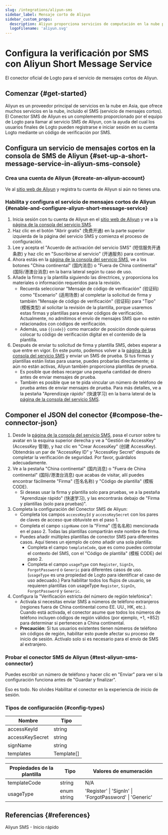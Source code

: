 ```yaml
---
slug: /integrations/aliyun-sms
sidebar_label: Mensaje corto de Aliyun
sidebar_custom_props:
  description: Aliyun proporciona servicios de computación en la nube para negocios en línea.
  logoFilename: 'aliyun.svg'
---
```



# Configura la verificación por SMS con Aliyun Short Message Service

El conector oficial de Logto para el servicio de mensajes cortos de Aliyun.

<GuideTip />

## Comenzar \{#get-started}

Aliyun es un proveedor principal de servicios en la nube en Asia, que ofrece muchos servicios en la nube, incluido el SMS (servicio de mensajes cortos). El Conector SMS de Aliyun es un complemento proporcionado por el equipo de Logto para llamar al servicio SMS de Aliyun, con la ayuda del cual los usuarios finales de Logto pueden registrarse e iniciar sesión en su cuenta Logto mediante un código de verificación por SMS.

## Configura un servicio de mensajes cortos en la consola de SMS de Aliyun \{#set-up-a-short-message-service-in-aliyun-sms-console}

### Crea una cuenta de Aliyun \{#create-an-aliyun-account}

Ve al [sitio web de Aliyun](https://cn.aliyun.com/) y registra tu cuenta de Aliyun si aún no tienes una.

### Habilita y configura el servicio de mensajes cortos de Aliyun \{#enable-and-configure-aliyun-short-message-service}

1. Inicia sesión con tu cuenta de Aliyun en el [sitio web de Aliyun](https://cn.aliyun.com/) y ve a la [página de la consola del servicio SMS](https://www.aliyun.com/product/sms).
2. Haz clic en el botón "Abrir gratis" (免费开通) en la parte superior izquierda de la página del servicio SMS y comienza el proceso de configuración.
3. Lee y acepta el "Acuerdo de activación del servicio SMS" (短信服务开通条款) y haz clic en "Suscribirse al servicio" (开通服务) para continuar.
4. Ahora estás en la [página de la consola del servicio SMS](https://dysms.console.aliyun.com/overview), ve a los botones "China continental" (国内消息) o "Fuera de China continental" (国际/港澳台消息) en la barra lateral según tu caso de uso.
5. Añade la firma y la plantilla siguiendo las directrices, y proporciona los materiales o información requeridos para la revisión.
   - Recuerda seleccionar "Mensaje de código de verificación" (验证码) como "Escenario" (适用场景) al completar la solicitud de firma y también "Mensaje de código de verificación" (验证码) para "Tipo" (模板类型) al solicitar la revisión de la plantilla, porque usaremos estas firmas y plantillas para enviar códigos de verificación. Actualmente, no admitimos el envío de mensajes SMS que no estén relacionados con códigos de verificación.
   - Además, usa `{{code}}` como marcador de posición donde quieras colocar tu código de verificación digital en el contenido de la plantilla.
6. Después de enviar tu solicitud de firma y plantilla SMS, debes esperar a que entre en vigor. En este punto, podemos volver a la [página de la consola del servicio SMS](https://dysms.console.aliyun.com/overview) y enviar un SMS de prueba. Si tus firmas y plantillas están listas para usarse, puedes probarlas directamente; si aún no están activas, Aliyun también proporciona plantillas de prueba.
   - Es posible que debas recargar una pequeña cantidad de dinero antes de enviar mensajes de prueba.
   - También es posible que se te pida vincular un número de teléfono de prueba antes de enviar mensajes de prueba. Para más detalles, ve a la pestaña "Aprendizaje rápido" (快速学习) en la barra lateral de la [página de la consola del servicio SMS](https://dysms.console.aliyun.com/overview).

## Componer el JSON del conector \{#compose-the-connector-json}

1. Desde la [página de la consola del servicio SMS](https://dysms.console.aliyun.com/overview), pasa el cursor sobre tu avatar en la esquina superior derecha y ve a "Gestión de AccessKey" (AccessKey 管理), y haz clic en "Crear AccessKey" (创建 AccessKey). Obtendrás un par de "AccessKey ID" y "AccessKey Secret" después de completar la verificación de seguridad. Por favor, guárdalos adecuadamente.
2. Ve a la pestaña "China continental" (国内消息) o "Fuera de China continental" (国际/港澳台消息) que acabas de visitar, allí puedes encontrar fácilmente "Firma" (签名名称) y "Código de plantilla" (模板 CODE).
   - Si deseas usar la firma y plantilla solo para pruebas, ve a la pestaña "Aprendizaje rápido" (快速学习), y las encontrarás debajo de "Firma y plantillas (solo para pruebas)".
3. Completa la configuración del Conector SMS de Aliyun:
   - Completa los campos `accessKeyId` y `accessKeySecret` con los pares de claves de acceso que obtuviste en el paso 1.
   - Completa el campo `signName` con la "Firma" (签名名称) mencionada en el paso 2. Todas las plantillas compartirán este nombre de firma.
   - Puedes añadir múltiples plantillas de conector SMS para diferentes casos. Aquí tienes un ejemplo de cómo añadir una sola plantilla:
     - Completa el campo `templateCode`, que es como puedes controlar el contexto del SMS, con el "Código de plantilla" (模板 CODE) del paso 2.
     - Completa el campo `usageType` con `Register`, `SignIn`, `ForgotPassword` o `Generic` para diferentes casos de uso. (`usageType` es una propiedad de Logto para identificar el caso de uso adecuado.) Para habilitar todos los flujos de usuario, se requieren plantillas con usageType `Register`, `SignIn`, `ForgotPassword` y `Generic`.
4. Configura la "Verificación estricta del número de región telefónica":
   - Actívala si necesitas enviar SMS a números de teléfono extranjeros (regiones fuera de China continental como EE. UU., HK, etc.). Cuando está activada, el conector asume que todos los números de teléfono incluyen códigos de región válidos (por ejemplo, +1, +852) para determinar si pertenecen a China continental.
   - **Precaución**: Si tus usuarios existentes tienen números de teléfono sin códigos de región, habilitar esto puede afectar su proceso de inicio de sesión. Actívalo solo si es necesario para el envío de SMS al extranjero.

### Probar el conector SMS de Aliyun \{#test-aliyun-sms-connector}

Puedes escribir un número de teléfono y hacer clic en "Enviar" para ver si la configuración funciona antes de "Guardar y finalizar".

Eso es todo. No olvides <MainSiteUrl href="/connectors/sms-connectors/#enable-phone-number-for-end-user-flows">Habilitar el conector en la experiencia de inicio de sesión</MainSiteUrl>.

### Tipos de configuración \{#config-types}

| Nombre          | Tipo       |
| --------------- | ---------- |
| accessKeyId     | string     |
| accessKeySecret | string     |
| signName        | string     |
| templates       | Template[] |

| Propiedades de la plantilla | Tipo        | Valores de enumeración                                  |
| --------------------------- | ----------- | ------------------------------------------------------- |
| templateCode                | string      | N/A                                                     |
| usageType                   | enum string | 'Register' \| 'SignIn' \| 'ForgotPassword' \| 'Generic' |

## Referencias \{#references}

<Url href="https://dysms.console.aliyun.com/quickstart">Aliyun SMS - Inicio rápido</Url>
